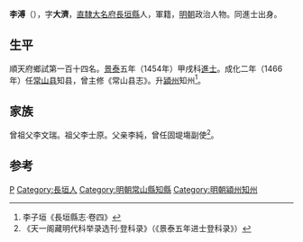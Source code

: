 {{Otheruses|other=名为李溥的其他人物|李溥}}
{{Otheruses|other=名为李大济的其他人物|李大济}}

'''李溥'''（{{bd|1422年||？}}），字'''大濟'''，[[北直隸|直隸]][[大名府|大名府]][[長垣縣|長垣縣]]人，軍籍，[[明朝|明朝]]政治人物。同進士出身。

== 生平 ==
順天府鄉試第一百十四名。[[景泰|景泰]]五年（1454年）甲戌科[[進士|進士]]。成化二年（1466年）任[[常山县|常山县]]知县，曾主修《常山县志》。升[[潁州|潁州]]知州<ref>李子垣《長垣縣志·卷四》</ref>。

==家族==
曾祖父李文瑞。祖父李士原。父亲李純，曾任固堤塲副使<ref>《天一阁藏明代科举录选刊·登科录》（《景泰五年进士登科录》）</ref>。

==参考==
{{reflist}}

{{景泰五年甲戌科殿試金榜}}

{{Authority control}}

{{DEFAULTSORT:Li李}}

[[Category:李姓|P]]
[[Category:長垣人|Category:長垣人]]
[[Category:明朝常山縣知縣|Category:明朝常山縣知縣]]
[[Category:明朝潁州知州|Category:明朝潁州知州]]


{{明朝人物小作品}}